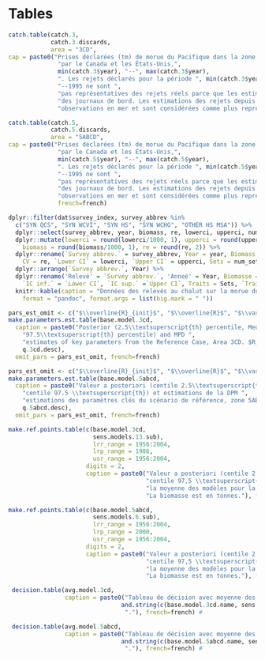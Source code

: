 \clearpage

# Tables {#sec:tables}

```r
catch.table(catch.3,
            catch.3.discards,
            area = "3CD",
cap = paste0("Prises déclarées (tm) de morue du Pacifique dans la zone 3CD ",
              "par le Canada et les États-Unis,",
              min(catch.3$year), "--", max(catch.3$year),
              ". Les rejets déclarés pour la période ", min(catch.3$year),
              "--1995 ne sont ",
              "pas représentatives des rejets réels parce que les estimations ont été tirées ",
              "des journaux de bord. Les estimations des rejets depuis 1996 sont fondées sur les ",
              "observations en mer et sont considérées comme plus représentatives des rejets réels."),   french=french)
```

\clearpage

```r
catch.table(catch.5,
            catch.5.discards,
            area = "5ABCD",
cap = paste0("Prises déclarées (tm) de morue du Pacifique dans la zone 5ABCD ",
              "par le Canada et les États-Unis,",
              min(catch.5$year), "--", max(catch.5$year),
              ". Les rejets déclarés pour la période ", min(catch.5$year),
              "--1995 ne sont ",
              "pas représentatives des rejets réels parce que les estimations ont été tirées ",
              "des journaux de bord. Les estimations des rejets depuis 1996 sont fondées sur les ",
              "observations en mer et sont considérées comme plus représentatives des rejets réels."),
              french=french)
```

\clearpage

```r
dplyr::filter(dat$survey_index, survey_abbrev %in%
  c("SYN QCS", "SYN WCVI", "SYN HS", "SYN WCHG", "OTHER HS MSA")) %>%
  dplyr::select(survey_abbrev, year, biomass, re, lowerci, upperci, num_sets, num_pos_sets) %>%
  dplyr::mutate(lowerci = round(lowerci/1000, 1), upperci = round(upperci/1000, 1),
    biomass = round(biomass/1000, 1), re = round(re, 2)) %>%
  dplyr::rename(`Survey abbrev.` = survey_abbrev, Year = year, Biomass = biomass,
    CV = re, `Lower CI` = lowerci, `Upper CI` = upperci, Sets = num_sets, `Positive sets` = num_pos_sets) %>%
  dplyr::arrange(`Survey abbrev.`, Year) %>%
  dplyr::rename('Relevé' = `Survey abbrev.`, 'Anneé' = Year, Biomasse = Biomass,
    `IC inf.` = `Lower CI`, `IC sup.` =`Upper CI`, Traits = Sets, `Traits  positifs` = `Positive sets` ) %>% 
  knitr::kable(caption = "Données des relevés au chalut sur la morue du Pacifique au Canada. La biomasse relative et les intervalles de confiance (IC) inférieurs et supérieurs correspondants sont indiqués en tonnes métriques (sans tenir compte de la capturabilité du relevé). Les traits positifs désignent le nombre de traits de chalut qui ont capturé des morues du Pacifique.", booktabs = TRUE, linesep = "", 
    format = "pandoc", format.args = list(big.mark = " "))
```

\clearpage

```r
pars_est_omit <- c("$\\overline{R}_{init}$", "$\\overline{R}$", "$\\vartheta$")
make.parameters.est.table(base.model.3cd,
  caption = paste0("Posterior (2.5\\textsuperscript{th} percentile, Median, and ",
    "97.5\\textsuperscript{th} percentile) and MPD ",
    "estimates of key parameters from the Reference Case, Area 3CD. $R_0$ is in thousands of fish. $B_0$ is in tonnes. $\\hat{R}$ is the potential scale reduction statistic and $n_\\mathrm{eff}$ is the effective number of simulation draws (see text). ",
    q.3cd.desc),
  omit_pars = pars_est_omit, french=french)
```

```r
pars_est_omit <- c("$\\overline{R}_{init}$", "$\\overline{R}$", "$\\vartheta$")
make.parameters.est.table(base.model.5abcd,
  caption = paste0("Valeur a posteriori (centile 2.5\\textsuperscript{th}, médiane et ",
    "centile 97.5 \\textsuperscript{th}) et estimations de la DPM ",
    "estimations des paramètres clés du scénario de référence, zone 5ABCD. $R_0$ est en milliers de poissons. $B_0$ est en tonnes.",
    q.5abcd.desc),
  omit_pars = pars_est_omit, french=french)
```

\clearpage

```r
make.ref.points.table(c(base.model.3cd,
                        sens.models.13.sub),
                        lrr_range = 1956:2004,
                        lrp_range = 1986,
                        usr_range = 1956:2004,
                      digits = 2,
                      caption = paste0("Valeur a posteriori (centile 2,5\\textsuperscript{th}, médiane et ",
                                       "centile 97,5 \\textsuperscript{th}) des points de référence pour ",
                                       "la moyenne des modèles pour la zone 3CD. ",
                                       "La biomasse est en tonnes."), french=french)
```

```r
make.ref.points.table(c(base.model.5abcd,
                        sens.models.6.sub),
                        lrr_range = 1956:2004,
                        lrp_range = 2000,
                        usr_range = 1956:2004,
                      digits = 2,
                      caption = paste0("Valeur a posteriori (centile 2,5\\textsuperscript{th}, médiane et ",
                                       "centile 97,5 \\textsuperscript{th}) des points de référence pour ",
                                       "la moyenne des modèles pour la zone 5ABCD. ",
                                       "La biomasse est en tonnes."), french=french)
```

\clearpage

```r
 decision.table(avg.model.3cd,
                caption = paste0("Tableau de décision avec moyenne des modèles pour la zone 3CD. Les modèles pris en compte dans la moyenne sont les suivants : ",
                                and.string(c(base.model.3cd.name, sens.models.name.13.sub)),
                                 "."), french=french) #
```


\clearpage

```r
 decision.table(avg.model.5abcd,
                caption = paste0("Tableau de décision avec moyenne des modèles pour la zone 5ABCD. Les modèles pris en compte dans la moyenne sont les suivants : ",
                                and.string(c(base.model.5abcd.name, sens.models.name.6.sub)),
                                 "."), french=french) #
```

\clearpage
